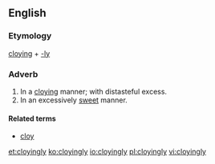 ==English==

===Etymology===
[[cloying]] + [[-ly]]

===Adverb===
{{en-adv}}

# In a [[cloying]] manner; with distasteful excess.
# In an excessively [[sweet]] manner.

====Related terms====
* [[cloy]]

[[et:cloyingly]]
[[ko:cloyingly]]
[[io:cloyingly]]
[[pl:cloyingly]]
[[vi:cloyingly]]